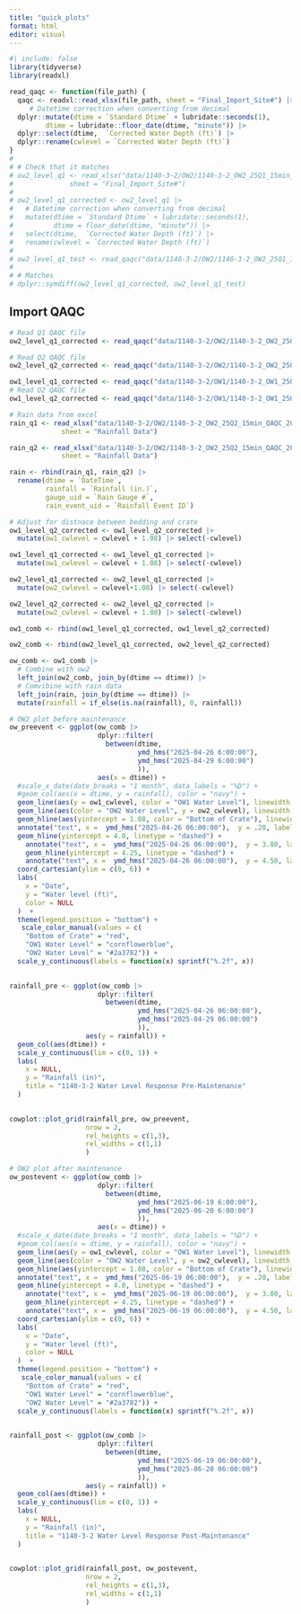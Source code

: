 ```yaml
---
title: "quick_plots"
format: html
editor: visual
---
```


```r
#| include: false
library(tidyverse)
library(readxl)
```

```r
read_qaqc <- function(file_path) {
  qaqc <- readxl::read_xlsx(file_path, sheet = "Final_Import_Site#") |>
     # Datetime correction when converting from decimal
  dplyr::mutate(dtime = `Standard Dtime` + lubridate::seconds(1),
         dtime = lubridate::floor_date(dtime, "minute")) |>
  dplyr::select(dtime,  `Corrected Water Depth (ft)`) |>
  dplyr::rename(cwlevel = `Corrected Water Depth (ft)`)
}
# 
# # Check that it matches
# ow2_level_q1 <- read_xlsx("data/1140-3-2/OW2/1140-3-2_OW2_25Q1_15min_QAQC_20250710_KR.xlsx",
#              sheet = "Final_Import_Site#")
# 
# ow2_level_q1_corrected <- ow2_level_q1 |>
#   # Datetime correction when converting from decimal
#   mutate(dtime = `Standard Dtime` + lubridate::seconds(1),
#          dtime = floor_date(dtime, "minute")) |>
#   select(dtime,  `Corrected Water Depth (ft)`) |>
#   rename(cwlevel = `Corrected Water Depth (ft)`)
# 
# ow2_level_q1_test <- read_qaqc("data/1140-3-2/OW2/1140-3-2_OW2_25Q1_15min_QAQC_20250710_KR.xlsx")
# 
# # Matches
# dplyr::symdiff(ow2_level_q1_corrected, ow2_level_q1_test)
```

## Import QAQC

```r
# Read Q1 QAQC file
ow2_level_q1_corrected <- read_qaqc("data/1140-3-2/OW2/1140-3-2_OW2_25Q1_15min_QAQC_20250710_KR.xlsx")

# Read Q2 QAQC file
ow2_level_q2_corrected <- read_qaqc("data/1140-3-2/OW2/1140-3-2_OW2_25Q2_15min_QAQC_20250710_KR.xlsx")

ow1_level_q1_corrected <- read_qaqc("data/1140-3-2/OW1/1140-3-2_OW1_25Q1_15min_QAQC_20250710_KR.xlsx")
# Read Q2 QAQC file
ow1_level_q2_corrected <- read_qaqc("data/1140-3-2/OW1/1140-3-2_OW1_25Q2_15min_QAQC_20250710_KR.xlsx")

# Rain data from excel
rain_q1 <- read_xlsx("data/1140-3-2/OW2/1140-3-2_OW2_25Q2_15min_QAQC_20250710_KR.xlsx",
             sheet = "Rainfall Data")

rain_q2 <- read_xlsx("data/1140-3-2/OW2/1140-3-2_OW2_25Q2_15min_QAQC_20250710_KR.xlsx",
             sheet = "Rainfall Data")

rain <- rbind(rain_q1, rain_q2) |>
  rename(dtime = `DateTime`,
         rainfall = `Rainfall (in.)`,
         gauge_uid = `Rain Gauge #`,
         rain_event_uid = `Rainfall Event ID`) 

```

```r
# Adjust for distnace between bedding and crate
ow1_level_q2_corrected <- ow1_level_q2_corrected |>
  mutate(ow1_cwlevel = cwlevel + 1.08) |> select(-cwlevel)

ow1_level_q1_corrected <- ow1_level_q1_corrected |>
  mutate(ow1_cwlevel = cwlevel + 1.08) |> select(-cwlevel)

ow2_level_q1_corrected <- ow2_level_q1_corrected |>
  mutate(ow2_cwlevel = cwlevel+1.08) |> select(-cwlevel)

ow2_level_q2_corrected <- ow2_level_q2_corrected |>
  mutate(ow2_cwlevel = cwlevel + 1.08) |> select(-cwlevel)

ow1_comb <- rbind(ow1_level_q1_corrected, ow1_level_q2_corrected)

ow2_comb <- rbind(ow2_level_q1_corrected, ow2_level_q2_corrected)

ow_comb <- ow1_comb |>
  # Combine with ow2
  left_join(ow2_comb, join_by(dtime == dtime)) |>
  # Comvibine with rain data
  left_join(rain, join_by(dtime == dtime)) |>
  mutate(rainfall = if_else(is.na(rainfall), 0, rainfall))
```

```r
# OW2 plot before maintenance
ow_preevent <- ggplot(ow_comb |> 
                      dplyr::filter(
                        between(dtime, 
                                ymd_hms("2025-04-26 6:00:00"),
                                ymd_hms("2025-04-29 6:00:00")
                                )),
                      aes(x = dtime)) +
  #scale_x_date(date_breaks = "1 month", data_labels = "%D") +
  #geom_col(aes(x = dtime, y = rainfall), color = "navy") +
  geom_line(aes(y = ow1_cwlevel, color = "OW1 Water Level"), linewidth = 1.1, linetype = "dashed") +
  geom_line(aes(color = "OW2 Water Level", y = ow2_cwlevel), linewidth = 1.1, linetype = "dashed") +
  geom_hline(aes(yintercept = 1.08, color = "Bottom of Crate"), linewidth = 0.6 )  +
  annotate("text", x =  ymd_hms("2025-04-26 06:00:00"),  y = .20, label = "Bottom of pipe bedding", hjust = 0) +
  geom_hline(yintercept = 4.0, linetype = "dashed") +
    annotate("text", x =  ymd_hms("2025-04-26 06:00:00"),  y = 3.80, label = "Top of Storage (OW2)", hjust = 0) +
    geom_hline(yintercept = 4.25, linetype = "dashed") +
    annotate("text", x =  ymd_hms("2025-04-26 06:00:00"),  y = 4.50, label = "Top of Storage (OW1)", hjust = 0) +
  coord_cartesian(ylim = c(0, 6)) +
  labs(
    x = "Date",
    y = "Water level (ft)",
    color = NULL
  )  +
  theme(legend.position = "bottom") +
   scale_color_manual(values = c(
    "Bottom of Crate" = "red",
    "OW1 Water Level" = "cornflowerblue",
    "OW2 Water Level" = "#2a3782")) +
  scale_y_continuous(labels = function(x) sprintf("%.2f", x))
  

rainfall_pre <- ggplot(ow_comb |> 
                      dplyr::filter(
                        between(dtime, 
                                ymd_hms("2025-04-26 06:00:00"),
                                ymd_hms("2025-04-29 06:00:00")
                                )),
                   aes(y = rainfall)) +
  geom_col(aes(dtime)) + 
  scale_y_continuous(lim = c(0, 1)) +
  labs(
    x = NULL,
    y = "Rainfall (in)",
    title = "1140-3-2 Water Level Response Pre-Maintenance"
  )
  
```

```r
cowplot::plot_grid(rainfall_pre, ow_preevent,
                   nrow = 2,
                   rel_heights = c(1,3),
                   rel_widths = c(1,1)
                   )
```

```r
# OW2 plot after maintenance
ow_postevent <- ggplot(ow_comb |> 
                      dplyr::filter(
                        between(dtime, 
                                ymd_hms("2025-06-19 6:00:00"),
                                ymd_hms("2025-06-20 6:00:00")
                                )),
                      aes(x = dtime)) +
  #scale_x_date(date_breaks = "1 month", data_labels = "%D") +
  #geom_col(aes(x = dtime, y = rainfall), color = "navy") +
  geom_line(aes(y = ow1_cwlevel, color = "OW1 Water Level"), linewidth = 1.1, linetype = "dashed") +
  geom_line(aes(color = "OW2 Water Level", y = ow2_cwlevel), linewidth = 1.1, linetype = "dashed") +
  geom_hline(aes(yintercept = 1.08, color = "Bottom of Crate"), linewidth = 0.6 )  +
  annotate("text", x =  ymd_hms("2025-06-19 06:00:00"),  y = .20, label = "Bottom of pipe bedding", hjust = 0) +
  geom_hline(yintercept = 4.0, linetype = "dashed") +
    annotate("text", x =  ymd_hms("2025-06-19 06:00:00"),  y = 3.80, label = "Top of Storage (OW2)", hjust = 0) +
    geom_hline(yintercept = 4.25, linetype = "dashed") +
    annotate("text", x =  ymd_hms("2025-06-19 06:00:00"),  y = 4.50, label = "Top of Storage (OW1)", hjust = 0) +
  coord_cartesian(ylim = c(0, 6)) +
  labs(
    x = "Date",
    y = "Water level (ft)",
    color = NULL
  )  +
  theme(legend.position = "bottom") +
   scale_color_manual(values = c(
    "Bottom of Crate" = "red",
    "OW1 Water Level" = "cornflowerblue",
    "OW2 Water Level" = "#2a3782")) +
  scale_y_continuous(labels = function(x) sprintf("%.2f", x))
  

rainfall_post <- ggplot(ow_comb |> 
                      dplyr::filter(
                        between(dtime, 
                                ymd_hms("2025-06-19 06:00:00"),
                                ymd_hms("2025-06-20 06:00:00")
                                )),
                   aes(y = rainfall)) +
  geom_col(aes(dtime)) + 
  scale_y_continuous(lim = c(0, 1)) +
  labs(
    x = NULL,
    y = "Rainfall (in)",
    title = "1140-3-2 Water Level Response Post-Maintenance"
  )
  
```

```r
cowplot::plot_grid(rainfall_post, ow_postevent,
                   nrow = 2,
                   rel_heights = c(1,3),
                   rel_widths = c(1,1)
                   )
```
